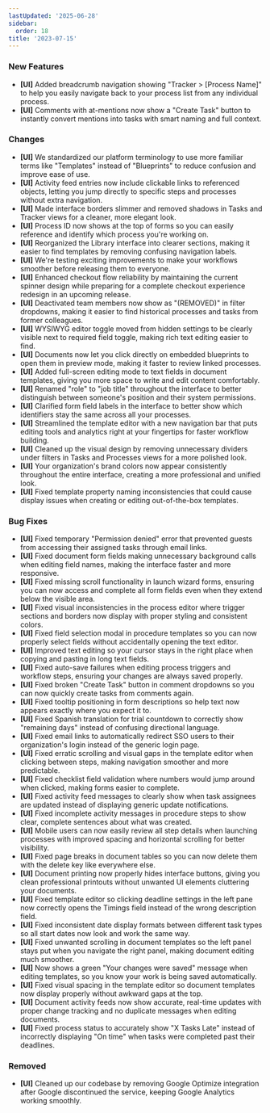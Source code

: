 ```yaml
---
lastUpdated: '2025-06-28'
sidebar:
  order: 18
title: '2023-07-15'
---
```


### New Features

- **[UI]** Added breadcrumb navigation showing "Tracker > [Process Name]" to help you easily navigate back to your process list from any individual process.
- **[UI]** Comments with at-mentions now show a "Create Task" button to instantly convert mentions into tasks with smart naming and full context.

### Changes

- **[UI]** We standardized our platform terminology to use more familiar terms like "Templates" instead of "Blueprints" to reduce confusion and improve ease of use.
- **[UI]** Activity feed entries now include clickable links to referenced objects, letting you jump directly to specific steps and processes without extra navigation.
- **[UI]** Made interface borders slimmer and removed shadows in Tasks and Tracker views for a cleaner, more elegant look.
- **[UI]** Process ID now shows at the top of forms so you can easily reference and identify which process you're working on.
- **[UI]** Reorganized the Library interface into clearer sections, making it easier to find templates by removing confusing navigation labels.
- **[UI]** We're testing exciting improvements to make your workflows smoother before releasing them to everyone.
- **[UI]** Enhanced checkout flow reliability by maintaining the current spinner design while preparing for a complete checkout experience redesign in an upcoming release.
- **[UI]** Deactivated team members now show as "(REMOVED)" in filter dropdowns, making it easier to find historical processes and tasks from former colleagues.
- **[UI]** WYSIWYG editor toggle moved from hidden settings to be clearly visible next to required field toggle, making rich text editing easier to find.
- **[UI]** Documents now let you click directly on embedded blueprints to open them in preview mode, making it faster to review linked processes.
- **[UI]** Added full-screen editing mode to text fields in document templates, giving you more space to write and edit content comfortably.
- **[UI]** Renamed "role" to "job title" throughout the interface to better distinguish between someone's position and their system permissions.
- **[UI]** Clarified form field labels in the interface to better show which identifiers stay the same across all your processes.
- **[UI]** Streamlined the template editor with a new navigation bar that puts editing tools and analytics right at your fingertips for faster workflow building.
- **[UI]** Cleaned up the visual design by removing unnecessary dividers under filters in Tasks and Processes views for a more polished look.
- **[UI]** Your organization's brand colors now appear consistently throughout the entire interface, creating a more professional and unified look.
- **[UI]** Fixed template property naming inconsistencies that could cause display issues when creating or editing out-of-the-box templates.

### Bug Fixes

- **[UI]** Fixed temporary "Permission denied" error that prevented guests from accessing their assigned tasks through email links.
- **[UI]** Fixed document form fields making unnecessary background calls when editing field names, making the interface faster and more responsive.
- **[UI]** Fixed missing scroll functionality in launch wizard forms, ensuring you can now access and complete all form fields even when they extend below the visible area.
- **[UI]** Fixed visual inconsistencies in the process editor where trigger sections and borders now display with proper styling and consistent colors.
- **[UI]** Fixed field selection modal in procedure templates so you can now properly select fields without accidentally opening the text editor.
- **[UI]** Improved text editing so your cursor stays in the right place when copying and pasting in long text fields.
- **[UI]** Fixed auto-save failures when editing process triggers and workflow steps, ensuring your changes are always saved properly.
- **[UI]** Fixed broken "Create Task" button in comment dropdowns so you can now quickly create tasks from comments again.
- **[UI]** Fixed tooltip positioning in form descriptions so help text now appears exactly where you expect it to.
- **[UI]** Fixed Spanish translation for trial countdown to correctly show "remaining days" instead of confusing directional language.
- **[UI]** Fixed email links to automatically redirect SSO users to their organization's login instead of the generic login page.
- **[UI]** Fixed erratic scrolling and visual gaps in the template editor when clicking between steps, making navigation smoother and more predictable.
- **[UI]** Fixed checklist field validation where numbers would jump around when clicked, making forms easier to complete.
- **[UI]** Fixed activity feed messages to clearly show when task assignees are updated instead of displaying generic update notifications.
- **[UI]** Fixed incomplete activity messages in procedure steps to show clear, complete sentences about what was created.
- **[UI]** Mobile users can now easily review all step details when launching processes with improved spacing and horizontal scrolling for better visibility.
- **[UI]** Fixed page breaks in document tables so you can now delete them with the delete key like everywhere else.
- **[UI]** Document printing now properly hides interface buttons, giving you clean professional printouts without unwanted UI elements cluttering your documents.
- **[UI]** Fixed template editor so clicking deadline settings in the left pane now correctly opens the Timings field instead of the wrong description field.
- **[UI]** Fixed inconsistent date display formats between different task types so all start dates now look and work the same way.
- **[UI]** Fixed unwanted scrolling in document templates so the left panel stays put when you navigate the right panel, making document editing much smoother.
- **[UI]** Now shows a green "Your changes were saved" message when editing templates, so you know your work is being saved automatically.
- **[UI]** Fixed visual spacing in the template editor so document templates now display properly without awkward gaps at the top.
- **[UI]** Document activity feeds now show accurate, real-time updates with proper change tracking and no duplicate messages when editing documents.
- **[UI]** Fixed process status to accurately show "X Tasks Late" instead of incorrectly displaying "On time" when tasks were completed past their deadlines.

### Removed

- **[UI]** Cleaned up our codebase by removing Google Optimize integration after Google discontinued the service, keeping Google Analytics working smoothly.